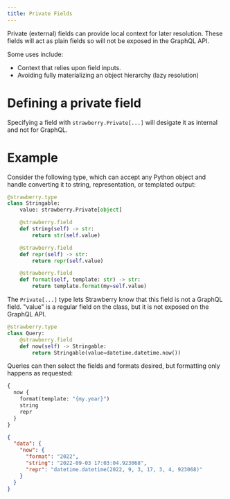 ```yaml
---
title: Private Fields
---
```




Private (external) fields can provide local context for later resolution. These
fields will act as plain fields so will not be exposed in the GraphQL API.

Some uses include:

- Context that relies upon field inputs.
- Avoiding fully materializing an object hierarchy (lazy resolution)

# Defining a private field

Specifying a field with `strawberry.Private[...]` will desigate it as internal
and not for GraphQL.

# Example

Consider the following type, which can accept any Python object and handle
converting it to string, representation, or templated output:

```python
@strawberry.type
class Stringable:
    value: strawberry.Private[object]

    @strawberry.field
    def string(self) -> str:
        return str(self.value)

    @strawberry.field
    def repr(self) -> str:
        return repr(self.value)

    @strawberry.field
    def format(self, template: str) -> str:
        return template.format(my=self.value)
```

The `Private[...]` type lets Strawberry know that this field is not a GraphQL
field. "value" is a regular field on the class, but it is not exposed on the
GraphQL API.

```python
@strawberry.type
class Query:
    @strawberry.field
    def now(self) -> Stringable:
        return Stringable(value=datetime.datetime.now())
```

Queries can then select the fields and formats desired, but formatting only
happens as requested:

<CodeGrid>

```graphql
{
  now {
    format(template: "{my.year}")
    string
    repr
  }
}
```

```json
{
  "data": {
    "now": {
      "format": "2022",
      "string": "2022-09-03 17:03:04.923068",
      "repr": "datetime.datetime(2022, 9, 3, 17, 3, 4, 923068)"
    }
  }
}
```

</CodeGrid>
